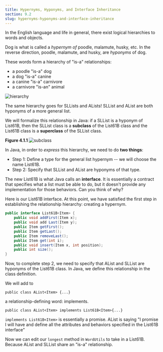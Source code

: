 ```yaml
---
title: Hypernyms, Hyponyms, and Interface Inheritance
section: 9.2
slug: hypernyms-hyponyms-and-interface-inheritance
---
```


In the English language and life in general, there exist logical hierarchies to words and objects.

Dog is what is called a _hypernym of_ poodle, malamute, husky, etc. In the reverse direction, poodle, malamute, and husky, are _hyponyms_ of dog.

These words form a hierarchy of "is-a" relationships:

* a poodle "is-a" dog
* a dog "is-a" canine
* a canine "is-a" carnivore
* a carnivore "is-an" animal

![hierarchy](https://joshhug.gitbooks.io/hug61b/content/assets/hierarchy.png)

The same hierarchy goes for SLLists and ALists! SLList and AList are both hyponyms of a more general list.

We will formalize this relationship in Java: if a SLList is a hyponym of List61B, then the SLList class is a **subclass** of the List61B class and the List61B class is a **superclass** of the SLList class.

**Figure 4.1.1** ![subclass](https://joshhug.gitbooks.io/hug61b/content/assets/subclass.png)

In Java, in order to _express_ this hierarchy, we need to do **two things**:

* Step 1: Define a type for the general list hypernym -- we will choose the name List61B.
* Step 2: Specify that SLList and AList are hyponyms of that type.

The new List61B is what Java calls an **interface**. It is essentially a contract that specifies what a list must be able to do, but it doesn't provide any implementation for those behaviors. Can you think of why?

Here is our List61B interface. At this point, we have satisfied the first step in establishing the relationship hierarchy: creating a hypernym.

```java
public interface List61B<Item> {
    public void addFirst(Item x);
    public void add Last(Item y);
    public Item getFirst();
    public Item getLast();
    public Item removeLast();
    public Item get(int i);
    public void insert(Item x, int position);
    public int size();
}
```

Now, to complete step 2, we need to specify that AList and SLList are hyponyms of the List61B class. In Java, we define this relationship in the class definition.

We will add to

`public class AList<Item> {...}`

a relationship-defining word: implements.

`public class AList<Item> implements List61B<Item>{...}`

`implements List61B<Item>` is essentially a promise. AList is saying "I promise I will have and define all the attributes and behaviors specified in the List61B interface"

Now we can edit our `longest` method in `WordUtils` to take in a List61B. Because AList and SLList share an "is-a" relationship.
